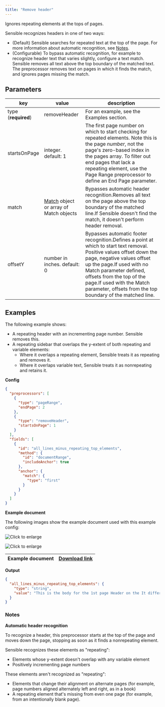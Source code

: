 ```yaml
---
title: "Remove header"
---
```


Ignores repeating elements at the tops of pages.

Sensible recognizes headers in one of two ways:

* (Default) Sensible searches for repeated text at the top of the page. For more information about automatic recognition, see [Notes](/senseml-reference/preprocessors/remove-header#notes).
* (Configurable) To bypass automatic recognition, for example to recognize header text that varies slightly, configure a text match. Sensible removes all text above the top boundary of the matched text. The preprocessor removes text on pages in which it finds the match, and ignores pages missing the match.

## Parameters

| key                 | value                                                 | description                                                                                                                                                                                                                                                                                                                   |
| ------------------- | ----------------------------------------------------- | ----------------------------------------------------------------------------------------------------------------------------------------------------------------------------------------------------------------------------------------------------------------------------------------------------------------------------- |
| type (**required**) | removeHeader                                          | For an example, see the Examples section.                                                                                                                                                                                                                                                                                     |
| startsOnPage        | integer. default: 1                                   | The first page number on which to start checking for repeated elements. Note this is the page _number_, not the page's zero-based index in the pages array. To filter out end pages that lack a repeating element, use the Page Range preprocessor to define an End Page parameter.                                           |
| match               | [Match](/senseml-reference/field-query-object/match) object or array of Match objects | Bypasses automatic header recognition.Removes all text on the page above the top boundary of the matched line.If Sensible doesn't find the match, it doesn't perform header removal.                                                                                                                                          |
| offsetY             | number in inches. default: 0                          | Bypasses automatic footer recognition.Defines a point at which to start text removal. Positive values offset down the page, negative values offset up the page.If used with no Match parameter defined, offsets from the top of the page.If used with the Match parameter, offsets from the top boundary of the matched line. |

## Examples

The following example shows:

* A repeating header with an incrementing page number. Sensible removes this.
* A repeating sidebar that overlaps the y-extent of both repeating and variable elements:  
   * Where it overlaps a repeating element, Sensible treats it as repeating and removes it.  
   * Where it overlaps variable text, Sensible treats it as nonrepeating and retains it.

**Config**

```JSON JSON 
{
  "preprocessors": [
    {
      "type": "pageRange",
      "endPage": 2
    },
    {
      "type": "removeHeader",
      "startsOnPage": 1
    }
  ],
  "fields": [
    {
      "id": "all_lines_minus_repeating_top_elements",
      "method": {
        "id": "documentRange",
        "includeAnchor": true
      },
      "anchor": {
        "match": {
          "type": "first"
        }
      }
    }
  ]
}
```
**Example document**

The following images show the example document used with this example config:

![Click to enlarge](/assets/v0/images/screenshots/remove_header_1.png)

![Click to enlarge](/assets/v0/images/screenshots/remove_header_2.png)

| Example document | [Download link](https://raw.githubusercontent.com/sensible-hq/sensible-docs/main/readme-sync/assets/v0/pdfs/remove%5Fheader.pdf) |
| ---------------- | -------------------------------------------------------------------------------------------------------------------------------- |

**Output**

```JSON JSON 
{
  "all_lines_minus_repeating_top_elements": {
    "type": "string",
    "value": "This is the body for the 1st page Header on the It differs from page to page. . do eiusmod tempor incididunt y-axis consectetur adipiscing elit do eiusmod tempor incididunt ut labore et dolore magna aliqua. Ut enim ad minim veniam, quis nostrud exercitation ullamco ullamco laboris nisi ut aliquip ex ea commodo consequat uis aute irure dolor in reprehenderit in voluptate velit esse cillum dolore eu fugiat nulla pariatur. This is the page 2 body. Header on the It varies from page to page. Lorem ipsum dolor sit amet. y-axis consectetur adipiscing elit. Excepteur sint occaecat cupidatat non proident. sunt in culpa qui officia deserunt mollit anim id est laborum. Sed ut perspiciatis unde omnis iste natus error sit voluptatem Accusantium. doloremque laudantium, totam rem aperiam, eaque ipsa quae ab llo inventore veritatis et quasi quasi architecto beatae vitae. dicta sunt explicabo."
  }
}
```
### Notes

**Automatic header recognition**

To recognize a header, this preprocessor starts at the top of the page and moves down the page, stopping as soon as it finds a nonrepeating element. 

Sensible recognizes these elements as "repeating":

* Elements whose y-extent doesn't overlap with any variable element
* Positively incrementing page numbers

These elements aren't recognized as "repeating": 

* Elements that change their alignment on alternate pages (for example, page numbers aligned alternately left and right, as in a book)
* A repeating element that's missing from even one page (for example, from an intentionally blank page).